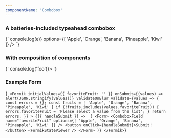 ```yaml
---
componentName: 'Combobox'
---
```


### A batteries-included typeahead combobox

<LiveComponent>
  {`
    <Combobox 
      onSelect={(e) => console.log(e)} 
      options={[
      'Apple',
      'Orange', 
      'Banana',
      'Pineapple',
      'Kiwi'
      ]}
      />
      `}
</LiveComponent>

### With composition of components

<LiveComponent>
  {`
      <ComboboxBase onSelect={() => console.log('foo')}>
        <ComboboxInput aria-labelledby="demo" />
        <ComboboxPopover>
          <ComboboxList aria-labelledby="demo">
            <ComboboxOption value="Apple" />
            <ComboboxOption value="Banana" />
            <ComboboxOption value="Orange" />
            <ComboboxOption value="Pineapple" />
            <ComboboxOption value="Kiwi" />
          </ComboboxList>
      </ComboboxPopover>
      </ComboboxBase>
      `}
</LiveComponent>

### Example Form

<LiveComponent>{`
        <Formik
          initialValues={{ favoriteFruit: '' }}
          onSubmit={(values) => alert(JSON.stringify(values))}
          validateOnBlur
          validate={values => {
            const errors = {};
            const fruits = [
                'Apple',
                'Orange',
                'Banana',
                'Pineapple',
                'Kiwi'
                ]
            if (!fruits.includes(values.favoriteFruit)) {
              errors.favoriteFruit = 'Please select a value from the list';
            }
            return errors;
          }}
        >
        {({ handleSubmit }) =>  (
          <Form>
               <ComboboxField
                name="favoriteFruit"
                options={[
                'Apple',
                'Orange',
                'Banana',
                'Pineapple',
                'Kiwi'
                ]}
                />
                <button onClick={handleSubmit}>Submit!</button>
            <FormikStateViewer />
          </Form>
        )}
        </Formik>`}</LiveComponent>
